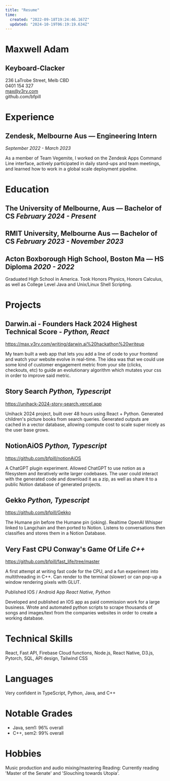 ```yaml
---
title: "Resume"
time:
  created: "2022-09-18T19:24:46.167Z"
  updated: "2024-10-19T06:19:19.634Z"
---
```



# Maxwell Adam
## Keyboard-Clacker

236 LaTrobe Street, Melb CBD  
0401 154 327  
max@v3rv.com  
github.com/bfpill

# Experience

## Zendesk, Melbourne Aus — Engineering Intern
*September 2022 - March 2023*

As a member of Team Vegemite, I worked on the Zendesk Apps Command Line interface, actively participated in daily stand-ups and team meetings, and learned how to work in a global scale deployment pipeline.

# Education

## The University of Melbourne, Aus — Bachelor of CS   *February 2024 - Present*

## RMIT University, Melbourne Aus — Bachelor of CS  *February 2023 - November 2023*

## Acton Boxborough High School, Boston Ma — HS Diploma *2020 -  2022*

Graduated High School in America. Took Honors Physics, Honors Calculus, as well as College Level Java and Unix/Linux Shell Scripting.

# Projects

## Darwin.ai - Founders Hack 2024 Highest Technical Score - *Python, React*
https://max.v3rv.com/writing/darwin.ai%20hackathon%20writeup

My team built a web app that lets you add a line of code to your frontend and watch your website evolve in real-time. The idea was that we could use some kind of customer engagement metric from your site (clicks, checkouts, etc) to guide an evolutionary algorithm which mutates your css in order to improve said metric.

## Story Search *Python, Typescript*
https://unihack-2024-story-search.vercel.app

Unihack 2024 project, built over 48 hours using React + Python. Generated children's picture books from search queries. Generated outputs are cached in a vector database, allowing compute cost to scale super nicely as the user base grows. 

## NotionAiOS *Python, Typescript*
https://github.com/bfpill/notionAiOS

A ChatGPT plugin experiment. Allowed ChatGPT to use notion as a filesystem and iteratively write larger codebases. The user could interact with the generated code and download it as a zip, as well as share it to a public Notion database of generated projects.  

## Gekko *Python, Typescript*
https://github.com/bfpill/Gekko

The Humane pin before the Humane pin (joking). Realtime OpenAI Whisper linked to Langchain and then ported to Notion. Listens to conversations then classifies and stores them in a Notion Database.

## Very Fast CPU Conway's Game Of Life *C++*
https://github.com/bfpill/fast_life/tree/master

A first attempt at writing fast code for the CPU, and a fun experiment into multithreading in C++.  Can render to the terminal (slower) or can pop-up a window rendering pixels with GLUT. 

Published IOS / Android App *React Native, Python*

Developed and published an IOS app as paid commission work for a large business. Wrote and automated python scripts to scrape thousands of songs and images/text from the companies websites in order to create a working database. 

# Technical Skills

React, Fast API, Firebase Cloud functions, Node.js, React Native, D3.js, Pytorch, SQL, API design, Tailwind CSS

# Languages

Very confident in TypeScript, Python, Java, and C++ 

# Notable Grades

- Java, sem1: 96% overall
- C++, sem2: 99% overall

# Hobbies 
Music production and audio mixing/mastering 
Reading: Currently reading 'Master of the Senate' and 'Slouching towards Utopia'.